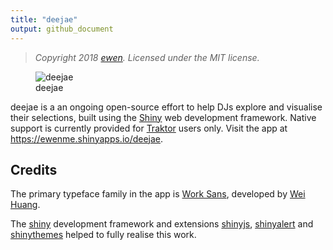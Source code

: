 ```yaml
---
title: "deejae"
output: github_document
---
```


> *Copyright 2018 [ewen](http://ewen.io/). Licensed under the MIT license.*

![deejae](https://github.com/ewenme/deejae/blob/master/example_animation.gif)

deejae is a an ongoing open-source effort to help DJs explore and visualise their selections, built using the [Shiny](https://shiny.rstudio.com/) web development framework. Native support is currently provided for [Traktor](https://www.native-instruments.com/en/products/traktor/) users only. Visit the app at [https://ewenme.shinyapps.io/deejae](https://ewenme.shinyapps.io/deejae).

## Credits

The primary typeface family in the app is [Work Sans](https://github.com/weiweihuanghuang/Work-Sans), developed by [Wei Huang](https://twitter.com/w__h_). 

The [shiny](https://cran.r-project.org/web/packages/shiny/index.html) development framework and extensions [shinyjs](https://cran.r-project.org/web/packages/shinyjs/index.html), [shinyalert](https://cran.r-project.org/web/packages/shinyalert/index.html) and [shinythemes](http://rstudio.github.io/shinythemes/) helped to fully realise this work. 